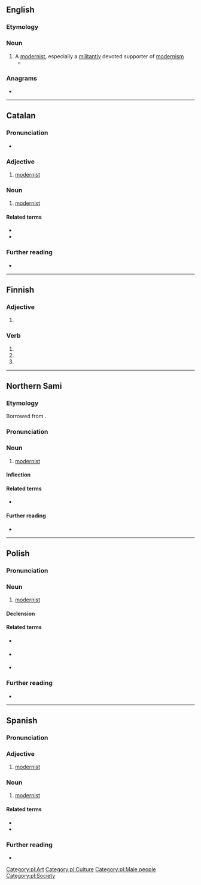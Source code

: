==English==

===Etymology===
{{bor|en|es|modernista}}

===Noun===
{{en-noun}}

# A [[modernist]], especially a [[militantly]] devoted supporter of [[modernism]]
#* {{quote-journal|en|2009|January 11|Bono|Notes From the Chairman|New York Times|url=http://www.nytimes.com/2009/01/11/opinion/11bono.html
|passage=Francis Albert Sinatra, painter, '''modernista'''.}}

===Anagrams===
* {{anagrams|en|a=adeimnorst|matronised|tarsonemid}}

----

==Catalan==

===Pronunciation===
* {{ca-IPA}}

===Adjective===
{{ca-adj|mf}}

# [[modernist]]

===Noun===
{{ca-noun|mf}}

# [[modernist]]

====Related terms====
* {{l|ca|modern}}
* {{l|ca|modernisme}}

===Further reading===
* {{R:IEC2}}

----

==Finnish==

===Adjective===
{{head|fi|adjective form}}

# {{fi-form of|moderni|case=elative|pl=singular}}

===Verb===
{{head|fi|verb form}}

# {{fi-form of|modernistaa|mood=indicative|tense=present connegative}}
# {{fi-form of|modernistaa|pr=second-person|pl=singular|mood=imperative|tense=present}}
# {{fi-form of|modernistaa|pr=second-person|pl=singular|mood=imperative|tense=present connegative}}

----

==Northern Sami==

===Etymology===
Borrowed from {{bor|se|no|modernist}}.

===Pronunciation===
{{rfp|se}}

===Noun===
{{se-noun}}

# [[modernist]]

====Inflection====
{{se-infl-noun-even|modernista}}

====Related terms====
* {{l|se|modernisma}}

====Further reading====
* {{R:Álgu|}}

----

==Polish==

===Pronunciation===
{{pl-p}}

===Noun===
{{pl-noun|m-pr|f=modernistka}}

# [[modernist]]

====Declension====
{{pl-decl-noun-m-pr}}

====Related terms====
* {{q|noun}} {{l|pl|modernizm}}
* {{q|adjective}} {{l|pl|modernistyczny}}
* {{q|adverb}} {{l|pl|modernistycznie}}

===Further reading===
* {{R:PWN}}

[[Category:pl:Art]]
[[Category:pl:Culture]]
[[Category:pl:Male people]]
[[Category:pl:Society]]

----

==Spanish==

===Pronunciation===
{{es-IPA}}

===Adjective===
{{es-adj}}

# [[modernist]]

===Noun===
{{es-noun|mf}}

# [[modernist]]

====Related terms====
* {{l|es|modernismo}}
* {{l|es|moderno}}

===Further reading===
* {{R:DRAE}}